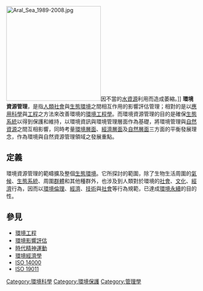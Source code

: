 [[File:Aral_Sea_1989-2008.jpg|250px]]因不當的[[水資源|水資源]]利用而造成萎縮。]]
'''環境資源管理'''，是指[[社會|人類社會]]與[[生態環境|生態環境]]之間相互作用的影響評估管理；相對的是以[[應用科學|應用科學]]與[[工程|工程]]之方法來改善環境的[[環境工程學|環境工程學]]。而環境資源管理的目的是確保[[生態系統|生態系統]]以得到保護和維持，以環境資訊與環境管理層面作為基礎，將環境管理與[[自然資源|自然資源]]之間互相影響，同時考量[[環境保護|環境層面]]、[[環境經濟學|經濟層面]]及[[自然|自然層面]]三方面的平衡發展理念，作為環境與自然資源管理領域之發展重點。

== 定義 ==
環境資源管理的範疇擴及整個[[生態環境|生態環境]]。它所探討的範圍，除了生物生活周圍的[[氣候|氣候]]、[[生態系統|生態系統]]、周圍[[群體|群體]]和其他種群外，也涉及到人類對於環境的[[社會|社會]]、[[文化|文化]]、[[經濟|經濟]]行為，因而以[[環境倫理|環境倫理]]、[[環境經濟學|經濟]]、[[環境科技|技術]]與[[綠色政治|社會]]等行為規範，已達成[[永續發展|環境永續]]的目的性。




== 參見 ==
* [[環境工程|環境工程]]
* [[環境影響評估|環境影響評估]]
* [[時代精神運動|時代精神運動]]
* [[環境經濟學|環境經濟學]]
* [[ISO_14000|ISO 14000]]
* [[ISO_19011|ISO 19011]]

{{管理學小作品}}
{{Sustainability|selected=disciplines}}
{{管理學|state=autocollapse}}
[[Category:環境科學|Category:環境科學]]
[[Category:環境保護|Category:環境保護]]
[[Category:管理學|Category:管理學]]